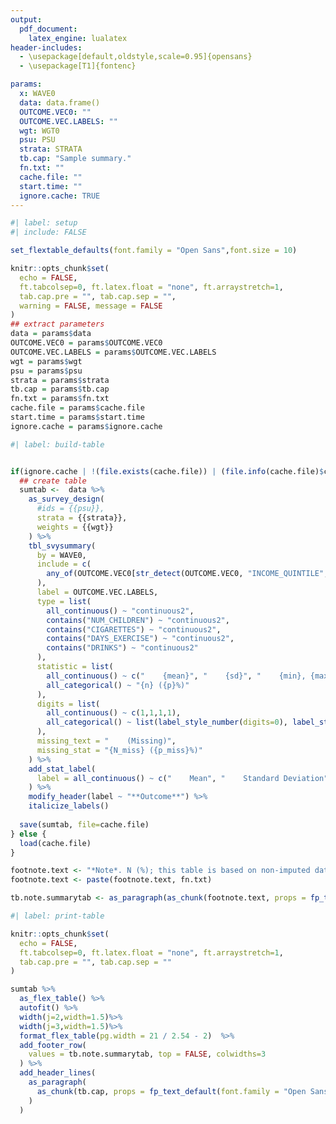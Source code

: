 ```yaml
---
output:
  pdf_document:
    latex_engine: lualatex
header-includes:
  - \usepackage[default,oldstyle,scale=0.95]{opensans}
  - \usepackage[T1]{fontenc}

params: 
  x: WAVE0
  data: data.frame()
  OUTCOME.VEC0: ""
  OUTCOME.VEC.LABELS: ""
  wgt: WGT0
  psu: PSU
  strata: STRATA
  tb.cap: "Sample summary."
  fn.txt: ""
  cache.file: ""
  start.time: ""
  ignore.cache: TRUE
---
```


\pagestyle{empty}
\setmainfont{opensans}

```r
#| label: setup
#| include: FALSE

set_flextable_defaults(font.family = "Open Sans",font.size = 10)

knitr::opts_chunk$set(
  echo = FALSE,
  ft.tabcolsep=0, ft.latex.float = "none", ft.arraystretch=1,
  tab.cap.pre = "", tab.cap.sep = "",
  warning = FALSE, message = FALSE
)
## extract parameters
data = params$data
OUTCOME.VEC0 = params$OUTCOME.VEC0
OUTCOME.VEC.LABELS = params$OUTCOME.VEC.LABELS
wgt = params$wgt
psu = params$psu
strata = params$strata
tb.cap = params$tb.cap
fn.txt = params$fn.txt
cache.file = params$cache.file
start.time = params$start.time
ignore.cache = params$ignore.cache


```


```r
#| label: build-table


if(ignore.cache | !(file.exists(cache.file)) | (file.info(cache.file)$ctime < start.time) ){
  ## create table
  sumtab <-  data %>%
    as_survey_design(
      #ids = {{psu}},
      strata = {{strata}},
      weights = {{wgt}}
    ) %>%
    tbl_svysummary(
      by = WAVE0,
      include = c(
        any_of(OUTCOME.VEC0[str_detect(OUTCOME.VEC0, "INCOME_QUINTILE", negate=TRUE)])
      ),
      label = OUTCOME.VEC.LABELS,
      type = list(
        all_continuous() ~ "continuous2",
        contains("NUM_CHILDREN") ~ "continuous2",
        contains("CIGARETTES") ~ "continuous2",
        contains("DAYS_EXERCISE") ~ "continuous2",
        contains("DRINKS") ~ "continuous2"
      ),
      statistic = list(
        all_continuous() ~ c("    {mean}", "    {sd}", "    {min}, {max}"),
        all_categorical() ~ "{n} ({p}%)"
      ),
      digits = list(
        all_continuous() ~ c(1,1,1,1),
        all_categorical() ~ list(label_style_number(digits=0), label_style_percent0(digits = 1))
      ),
      missing_text = "    (Missing)",
      missing_stat = "{N_miss} ({p_miss}%)"
    ) %>%
    add_stat_label(
      label = all_continuous() ~ c("    Mean", "    Standard Deviation", "    Min, Max")
    ) %>%
    modify_header(label ~ "**Outcome**") %>%
    italicize_labels()
  
  save(sumtab, file=cache.file)
} else {
  load(cache.file)
}

footnote.text <- "*Note*. N (%); this table is based on non-imputed data. Cumulative percentages for variables may not add up to 100% due to rounding."
footnote.text <- paste(footnote.text, fn.txt)

tb.note.summarytab <- as_paragraph(as_chunk(footnote.text, props = fp_text_default(font.family = "Open Sans", font.size = 9)))

```



```r
#| label: print-table

knitr::opts_chunk$set(
  echo = FALSE,
  ft.tabcolsep=0, ft.latex.float = "none", ft.arraystretch=1,
  tab.cap.pre = "", tab.cap.sep = ""
)

sumtab %>%
  as_flex_table() %>%
  autofit() %>%
  width(j=2,width=1.5)%>%
  width(j=3,width=1.5)%>%
  format_flex_table(pg.width = 21 / 2.54 - 2)  %>%
  add_footer_row(
    values = tb.note.summarytab, top = FALSE, colwidths=3
  ) %>%
  add_header_lines(
    as_paragraph(
      as_chunk(tb.cap, props = fp_text_default(font.family = "Open Sans", font.size = 11))
    )
  )


```

